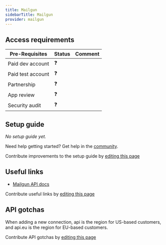```yaml
---
title: Mailgun
sidebarTitle: Mailgun
provider: mailgun
---
```




<Overview />
<PreBuiltTooling provider={providers[pageMetadata.provider]} />
<PreBuiltUseCases />

## Access requirements
| Pre-Requisites | Status | Comment|
| - | - | - |
| Paid dev account | ❓ |  |
| Paid test account | ❓ |  |
| Partnership | ❓ | |
| App review | ❓ |  |
| Security audit | ❓ | |


## Setup guide

_No setup guide yet._

<Tip>Need help getting started? Get help in the [community](https://nango.dev/slack).</Tip>

<Note>Contribute improvements to the setup guide by [editing this page](https://github.com/nangohq/nango/tree/master/docs-v2/integrations/all/mailgun.mdx)</Note>


## Useful links

- [Mailgun API docs](https://documentation.mailgun.com/docs/mailgun/api-reference/authentication/)

<Note>Contribute useful links by [editing this page](https://github.com/nangohq/nango/tree/master/docs-v2/integrations/all/mailgun.mdx)</Note>

## API gotchas

When adding a new connection, api is the region for US-based customers, and api.eu is the region for EU-based customers.

<Note>Contribute API gotchas by [editing this page](https://github.com/nangohq/nango/tree/master/docs-v2/integrations/all/mailgun.mdx)</Note>
